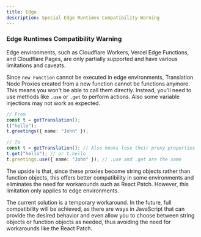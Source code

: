 ```yaml
---
title: Edge
description: Special Edge Runtimes Compatibility Warning
---
```


### Edge Runtimes Compatibility Warning

Edge environments, such as Cloudflare Workers, Vercel Edge Functions, and Cloudflare Pages, are only partially supported and have various limitations and caveats.

Since `new Function` cannot be executed in edge environments, Translation Node Proxies created from a new function cannot be functions anymore. This means you won't be able to call them directly. Instead, you'll need to use methods like `.use` or `.get` to perform actions. Also some variable injections may not work as expected.

```ts
// From
const t = getTranslation();
t("hello");
t.greetings({ name: "John" });

// To
const t = getTranslation(); // Also hooks lose their proxy properties
t.get("hello"); // or t.hello
t.greetings.use({ name: "John" }); // .use and .get are the same
```

The upside is that, since these proxies become string objects rather than function objects, this offers better compatibility in some environments and eliminates the need for workarounds such as React Patch. However, this limitation only applies to edge environments.

The current solution is a temporary workaround. In the future, full compatibility will be achieved, as there are ways in JavaScript that can provide the desired behavior and even allow you to choose between string objects or function objects as needed, thus avoiding the need for workarounds like the React Patch.
